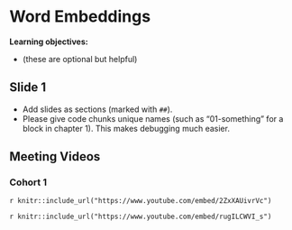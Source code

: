 # Word Embeddings

**Learning objectives:**

- (these are optional but helpful)

## Slide 1

- Add slides as sections (marked with `##`).
- Please give code chunks unique names (such as "01-something" for a block in chapter 1). This makes debugging much easier.

## Meeting Videos

### Cohort 1

`r knitr::include_url("https://www.youtube.com/embed/2ZxXAUivrVc")`

`r knitr::include_url("https://www.youtube.com/embed/rugILCWVI_s")`
